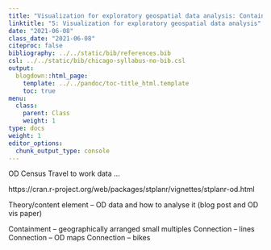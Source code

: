```yaml
---
title: "Visualization for exploratory geospatial data analysis: Containment and connection"
linktitle: "5: Visualization for exploratory geospatial data analysis"
date: "2021-06-08"
class_date: "2021-06-08"
citeproc: false
bibliography: ../../static/bib/references.bib
csl: ../../static/bib/chicago-syllabus-no-bib.csl
output:
  blogdown::html_page:
    template: ../../pandoc/toc-title_html.template
    toc: true
menu:
  class:
    parent: Class
    weight: 1
type: docs
weight: 1
editor_options:
  chunk_output_type: console
---
```


OD Census Travel to work data ...

https://cran.r-project.org/web/packages/stplanr/vignettes/stplanr-od.html

Theory/content element -- OD data and how to analyse it (blog post and OD vis paper)

Containment -- geographically arranged small multiples
Connection -- lines
Connection -- OD maps
Connection -- bikes
